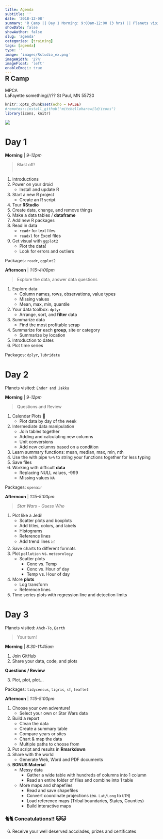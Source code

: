 ```yaml
---
title: Agenda
subtitle: ''
date: '2018-12-08'
summary: 'R Camp || Day 1 Morning: 9:00am-12:00 (3 hrs) || Planets visited: Jakku || Begin Jedi training. || 1. Install and update R || 2. Project launch. || Create an R script and...'
showDate: false
showAuthor: false
slug: 'agenda'
categories: [training]
tags: [agenda]
type: ''
image: 'images/Rstudio_ex.png' 
imageWidth: '27%'
imageFloat: 'left'
enableEmoji: true
---
```


<style type="text/css">

.data {
     background-color: #d2f0c6;
     border-left: solid 5px #86af49;
     border-radius: 15px;
     font-size: 17px;
     line-height: 18px;
     overflow: hidden;
     padding: 5px;
     padding-top: 5px;
     padding-bottom: 5px;
     margin-top: 10px;
     margin-bottom: 12px;
     padding-left: 22px;
     margin-right: 8px;
}

</style>


<div style="margin-top: -30px;">

## R Camp

MPCA    
LaFayette something///??
St Paul, MN 55720  

</div>

```r
knitr::opts_chunk$set(echo = FALSE)
#remotes::install_github("mitchelloharawild/icons")
library(icons, knitr)
```

<div style="margin-top: 12px;">

![](../images/Rstudio_ex.png){style="max-width: 30%; margin-top: 0px; margin-left: 0; margin-right: 0;"}

</div>

# Day 1

<div class = "row">
<div class = "col-md-6">

**Morning** | _9-12pm_  

> Blast off!   
> &nbsp;

1. Introductions
1. Power on your droid
    - Install and update R
1. Start a new R project
    - Create an R script
1. Tour __RStudio__
1. Create data, change, and remove things
1. Make a data tables / __dataframe__  
1. Add new R packages    
1. Read in data
    - `readr` for text files
    - `readxl` for Excel files
1. Get visual with `ggplot2`
    - Plot the data!
    - Look for errors and outliers
    
Packages: `readr`, `ggplot2`

</div>
<div class = "col-md-6">

**Afternoon** | _1:15-4:00pm_  

> Explore the data, answer data questions
   
1. Explore data
    - Column names, rows, observations, value types
    - Missing values
    - Mean, max, min, quantile 
1. Your data toolbox: `dplyr`
    - Arrange, sort, and __filter__ data 
1. Summarize data
    - Find the most profitable scrap  
1. Summarize for each __group__, site or category
    - Summarize by location  
1. Introduction to dates
1. Plot time series   


Packages: `dplyr`, `lubridate`    

</div>
</div>



# Day 2

Planets visited: `Endor and Jakku`

<div class = "row">
<div class = "col-md-6">

**Morning** | _9-12pm_   

> Questions and Review

1. Calendar Plots 📅
    - Plot data by day of the week
1. Intermediate data manipulation
    - Join tables together
    - Adding and calculating new columns
    - Unit conversions
    - Add new columns based on a condition
1. Learn summary functions: mean, median, max, min, nth
1. Use the  with pipe `%>%` to string your functions together for less typing
1. Save files
1. Working with difficult __data__
    - Replacing NULL values, -999 
    - Missing values `NA`

Packages: `openair`

</div>

<div class = "col-md-6">
**Afternoon** | _1:15-5:00pm_  

> _Star Wars - Guess Who_   

1. Plot like a Jedi!
    - Scatter plots and boxplots 
    - Add titles, colors, and labels 
    - Histograms 
    - Reference lines 
    - Add trend lines 📈
1. Save charts to different formats 
1. Plot `pollution` vs. `meteorology`
    - Scatter plots
        - Conc vs. Temp
        - Conc vs. Hour of day
        - Temp vs. Hour of day
1. More __plots__
    - Log transform
    - Reference lines
1. Time series plots with regression line and detection limits


</div>
</div>



# Day 3
Planets visited: `Ahch-To`, `Earth`

> Your turn!

<div class = "row">
<div class = "col-md-6">
**Morning** | _8:30-11:45am_  

1. Join GitHub
1. Share your data, code, and plots

__Questions / Review__

3. Plot, plot, plot...



Packages: `tidycensus`, `tigris`, `sf`, `leaflet`

</div>

<div class = "col-md-6">
**Afternoon** | _1:15-5:00pm_   

1. Choose your own adventure!
    - Select your own or Star Wars data
1. Build a report
    - Clean the data 
    - Create a summary table
    - Compare years or sites
    - Chart & map the data 
    - Multiple paths to choose from
1. Put script and results in __Rmarkdown__  
1. Share with the world
    - Generate Web, Word and PDF documents
1. __BONUS Material__
    - Messy data 
        - Gather a wide table with hundreds of columns into 1 column
        - Read an entire folder of files and combine into 1 table
    - More maps and shapefiles
        - Read and save shapefiles
        - Convert coordinate projections (ex. `Lat/Long` to `UTM`)
        - Load reference maps (Tribal boundaries, States, Counties)
        - Build interactive maps    

### 🐈🐈 Concatulations!! 🐱🐱

6. Receive your well deserved accolades, prizes and certificates


</div>
</div>


</br>